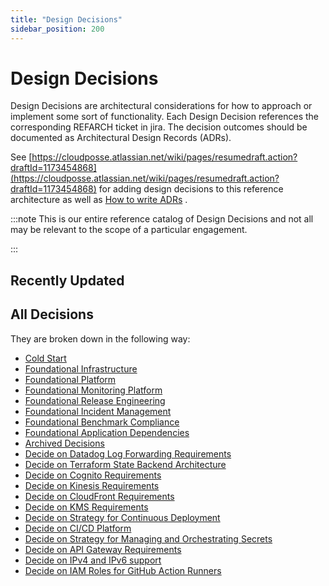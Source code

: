 ```yaml
---
title: "Design Decisions"
sidebar_position: 200
---
```


# Design Decisions
Design Decisions are architectural considerations for how to approach or implement some sort of functionality. Each Design Decision references the corresponding REFARCH ticket in jira. The decision outcomes should be documented as Architectural Design Records (ADRs).

See [https://cloudposse.atlassian.net/wiki/pages/resumedraft.action?draftId=1173454868](https://cloudposse.atlassian.net/wiki/pages/resumedraft.action?draftId=1173454868) for adding design decisions to this reference architecture as well as [How to write ADRs](/reference-architecture/how-to-guides/tutorials/how-to-write-adrs) .

:::note
This is our entire reference catalog of Design Decisions and not all may be relevant to the scope of a particular engagement.

:::

## Recently Updated

## All Decisions

They are broken down in the following way:

- [Cold Start](/reference-architecture/fundamentals/design-decisions/cold-start)
- [Foundational Infrastructure](/reference-architecture/fundamentals/design-decisions/foundational-infrastructure)
- [Foundational Platform](/reference-architecture/fundamentals/design-decisions/foundational-platform)
- [Foundational Monitoring Platform](/reference-architecture/fundamentals/design-decisions/foundational-monitoring-platform)
- [Foundational Release Engineering](/reference-architecture/fundamentals/design-decisions/foundational-release-engineering)
- [Foundational Incident Management](/reference-architecture/fundamentals/design-decisions/foundational-incident-management)
- [Foundational Benchmark Compliance](/reference-architecture/fundamentals/design-decisions/foundational-benchmark-compliance)
- [Foundational Application Dependencies](/reference-architecture/fundamentals/design-decisions/foundational-application-dependencies)
- [Archived Decisions](/reference-architecture/fundamentals/design-decisions/archived-decisions)
- [Decide on Datadog Log Forwarding Requirements](/reference-architecture/fundamentals/design-decisions/decide-on-datadog-log-forwarding-requirements)
- [Decide on Terraform State Backend Architecture](/reference-architecture/fundamentals/design-decisions/decide-on-terraform-state-backend-architecture)
- [Decide on Cognito Requirements](/reference-architecture/fundamentals/design-decisions/decide-on-cognito-requirements)
- [Decide on Kinesis Requirements](/reference-architecture/fundamentals/design-decisions/decide-on-kinesis-requirements)
- [Decide on CloudFront Requirements](/reference-architecture/fundamentals/design-decisions/decide-on-cloudfront-requirements)
- [Decide on KMS Requirements](/reference-architecture/fundamentals/design-decisions/decide-on-kms-requirements)
- [Decide on Strategy for Continuous Deployment](/reference-architecture/fundamentals/design-decisions/decide-on-strategy-for-continuous-deployment)
- [Decide on CI/CD Platform](/reference-architecture/fundamentals/design-decisions/decide-on-ci-cd-platform)
- [Decide on Strategy for Managing and Orchestrating Secrets](/reference-architecture/fundamentals/design-decisions/decide-on-strategy-for-managing-and-orchestrating-secrets)
- [Decide on API Gateway Requirements](/reference-architecture/fundamentals/design-decisions/decide-on-api-gateway-requirements)
- [Decide on IPv4 and IPv6 support](/reference-architecture/fundamentals/design-decisions/decide-on-ipv4-and-ipv6-support)
- [Decide on IAM Roles for GitHub Action Runners](/reference-architecture/fundamentals/design-decisions/decide-on-iam-roles-for-github-action-runners)


